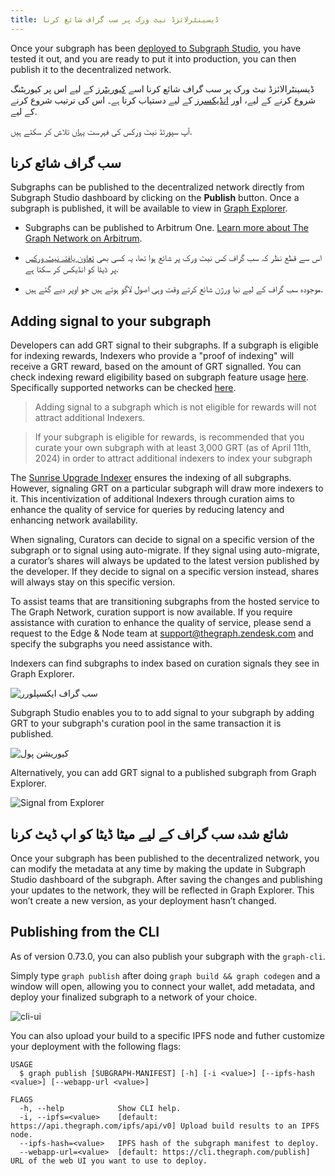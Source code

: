 ```yaml
---
title: ڈیسینٹرلائزڈ نیٹ ورک پر سب گراف شائع کرنا
---
```


Once your subgraph has been [deployed to Subgraph Studio](/deploying/deploying-a-subgraph-to-studio), you have tested it out, and you are ready to put it into production, you can then publish it to the decentralized network.

ڈیسینٹرالائزڈ نیٹ ورک پر سب گراف شائع کرنا اسے [کیوریٹرز](/network/curating) کے لیے اس پر کیوریٹنگ شروع کرنے کے لیے، اور [انڈیکسرز](/network/indexing) کے لیے دستیاب کرتا ہے۔ اس کی ترتیب شروع کرنے کے لیے.

<VideoEmbed youtube="satdwdbvzAQ" />

آپ سپورٹڈ نیٹ ورکس کی فہرست [یہاں](/developing/supported-networks) تلاش کر سکتے ہیں.

## سب گراف شائع کرنا

Subgraphs can be published to the decentralized network directly from Subgraph Studio dashboard by clicking on the **Publish** button. Once a subgraph is published, it will be available to view in [Graph Explorer](https://thegraph.com/explorer/).

- Subgraphs can be published to Arbitrum One. [Learn more about The Graph Network on Arbitrum](/arbitrum/arbitrum-faq).

- اس سے قطع نظر کہ سب گراف کس نیٹ ورک پر شائع ہوا تھا، یہ کسی بھی [تعاون یافتہ نیٹ ورکس](/developing/supported-networks) پر ڈیٹا کو انڈیکس کر سکتا ہے.

- موجودہ سب گراف کے لیے نیا ورژن شائع کرتے وقت وہی اصول لاگو ہوتے ہیں جو اوپر دیے گئے ہیں.

## Adding signal to your subgraph

Developers can add GRT signal to their subgraphs. If a subgraph is eligible for indexing rewards, Indexers who provide a "proof of indexing" will receive a GRT reward, based on the amount of GRT signalled. You can check indexing reward eligibility based on subgraph feature usage [here](https://github.com/graphprotocol/indexer/blob/main/docs/feature-support-matrix.md). Specifically supported networks can be checked [here](/developing/supported-networks).

> Adding signal to a subgraph which is not eligible for rewards will not attract additional Indexers.

> If your subgraph is eligible for rewards, is recommended that you curate your own subgraph with at least 3,000 GRT (as of April 11th, 2024) in order to attract additional indexers to index your subgraph

The [Sunrise Upgrade Indexer](/sunrise/#what-is-the-upgrade-indexer) ensures the indexing of all subgraphs. However, signaling GRT on a particular subgraph will draw more indexers to it. This incentivization of additional Indexers through curation aims to enhance the quality of service for queries by reducing latency and enhancing network availability.

When signaling, Curators can decide to signal on a specific version of the subgraph or to signal using auto-migrate. If they signal using auto-migrate, a curator’s shares will always be updated to the latest version published by the developer. If they decide to signal on a specific version instead, shares will always stay on this specific version.

To assist teams that are transitioning subgraphs from the hosted service to The Graph Network, curation support is now available. If you require assistance with curation to enhance the quality of service, please send a request to the Edge & Node team at support@thegraph.zendesk.com and specify the subgraphs you need assistance with.

Indexers can find subgraphs to index based on curation signals they see in Graph Explorer.

![سب گراف ایکسپلورر](/img/explorer-subgraphs.png)

Subgraph Studio enables you to to add signal to your subgraph by adding GRT to your subgraph's curation pool in the same transaction it is published.

![کیوریشن پول](/img/curate-own-subgraph-tx.png)

Alternatively, you can add GRT signal to a published subgraph from Graph Explorer.

![Signal from Explorer](/img/signal-from-explorer.png)

## شائع شدہ سب گراف کے لیے میٹا ڈیٹا کو اپ ڈیٹ کرنا

Once your subgraph has been published to the decentralized network, you can modify the metadata at any time by making the update in Subgraph Studio dashboard of the subgraph. After saving the changes and publishing your updates to the network, they will be reflected in Graph Explorer. This won’t create a new version, as your deployment hasn’t changed.

## Publishing from the CLI

As of version 0.73.0, you can also publish your subgraph with the `graph-cli`.

Simply type `graph publish` after doing `graph build && graph codegen` and a window will open, allowing you to connect your wallet, add metadata, and deploy your finalized subgraph to a network of your choice.

![cli-ui](/img/cli-ui.png)

You can also upload your build to a specific IPFS node and futher customize your deployment with the following flags:

```
USAGE
  $ graph publish [SUBGRAPH-MANIFEST] [-h] [-i <value>] [--ipfs-hash <value>] [--webapp-url <value>]

FLAGS
  -h, --help            Show CLI help.
  -i, --ipfs=<value>    [default: https://api.thegraph.com/ipfs/api/v0] Upload build results to an IPFS node.
  --ipfs-hash=<value>   IPFS hash of the subgraph manifest to deploy.
  --webapp-url=<value>  [default: https://cli.thegraph.com/publish] URL of the web UI you want to use to deploy.
```
